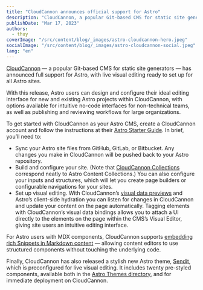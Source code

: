 ```yaml
---
title: "CloudCannon announces official support for Astro"
description: "CloudCannon, a popular Git-based CMS for static site generators, has announced full support for Astro."
publishDate: "Mar 17, 2023"
authors:
  - thuy
coverImage: "/src/content/blog/_images/astro-cloudcannon-hero.jpeg"
socialImage: "/src/content/blog/_images/astro-cloudcannon-social.jpeg"
lang: "en"
---
```


[CloudCannon](https://cloudcannon.com/astro-cms/?utm_campaign=Astro%20out-of-beta&utm_source=astro-partner-blog&utm_medium=blog) — a popular Git-based CMS for static site generators — has announced full support for
Astro, with live visual editing ready to set up for all Astro sites.

With this release, Astro users can design and configure their ideal editing interface for new and
existing Astro projects within CloudCannon, with options available for intuitive no-code interfaces
for non-technical teams, as well as publishing and reviewing workflows for large organizations.

To get started with CloudCannon as your Astro CMS, create a CloudCannon account and follow the
instructions at their [Astro Starter Guide](https://cloudcannon.com/documentation/guides/astro-starter-guide/?utm_campaign=Astro%20out-of-beta&utm_source=astro-partner-blog). In brief, you’ll need to:

- Sync your Astro site files from GitHub, GitLab, or Bitbucket. Any changes you make in CloudCannon
  will be pushed back to your Astro repository.
- Build and configure your site. (Note that [CloudCannon Collections](https://cloudcannon.com/documentation/articles/defining-your-collections/?utm_campaign=Astro%20out-of-beta&utm_source=astro-partner-blog) correspond neatly to Astro
  Content Collections.) You can also configure your inputs and structures, which will let you create
  page builders or configurable navigations for your sites.
- Set up visual editing. With CloudCannon’s [visual data previews](https://cloudcannon.com/documentation/articles/using-live-editing-with-vanilla-js/?utm_campaign=Astro%20out-of-beta&utm_source=astro-partner-blog) and Astro’s client-side hydration
  you can listen for changes in CloudCannon and update your content on the page automatically.
  Tagging elements with CloudCannon’s visual data bindings allows you to attach a UI directly to the
  elements on the page within the CMS’s Visual Editor, giving site users an intuitive editing interface.

For Astro users with MDX components, CloudCannon supports [embedding rich Snippets in Markdown
content](https://cloudcannon.com/documentation/articles/editing-with-mdx-components/?utm_campaign=Astro%20out-of-beta&utm_source=astro-partner-blog) — allowing content editors to use structured components without touching the underlying code.

Finally, CloudCannon has also released a stylish new Astro theme, [Sendit](https://cloudcannon.com/templates/sendit/?utm_campaign=Astro%20out-of-beta&utm_source=astro-partner-blog), which is preconfigured
for live visual editing. It includes twenty pre-styled components, available both in the
[Astro Themes directory](https://astro.build/themes/details/sendit/), and for immediate deployment on CloudCannon.
